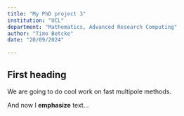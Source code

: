 ```yaml
---
title: "My PhD project 3"
institution: "UCL"
department: "Mathematics, Advanced Research Computing"
author: "Timo Betcke"
date: "20/09/2024"

---
```


## First heading

We are going to do cool work on fast multipole methods.

And now I **emphasize** text...

